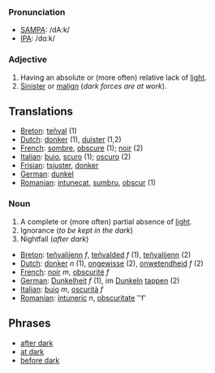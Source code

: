===Pronunciation===
*[[w:SAMPA|SAMPA]]: /dA:k/
*[[w:IPA|IPA]]: /dɑːk/
===Adjective===
#Having an absolute or (more often) relative lack of [[light]].
#[[Sinister]] or [[malign]] (''dark forces are at work'').

==Translations==
*[[Breton]]: [[teñval]] (1)
*[[Dutch]]: [[donker]] (1), [[duister]] (1,2)
*[[French]]: [[sombre]], [[obscure]] (1); [[noir]] (2)
*[[Italian]]: [[buio]], [[scuro]] (1); [[oscuro]] (2)
*[[Frisian]]: [[tsjuster]], [[donker]]
*[[German]]: [[dunkel]]
*[[Romanian]]: [[intunecat]], [[sumbru]], [[obscur]] (1)
===Noun===
#A complete or (more often) partial absence of [[light]].
#Ignorance (''to be kept in the dark'')
#Nightfall (''after dark'')

*[[Breton]]: [[teñvalijenn]] ''f'', [[teñvalded]] ''f'' (1), [[teñvalijenn]] (2)
*[[Dutch]]: [[donker]] ''n'' (1), [[ongewisse]] (2), [[onwetendheid]] ''f'' (2)
*[[French]]: [[noir]] ''m'', [[obscurité]] ''f''
*[[German]]: [[Dunkelheit]] ''f'' (1), im [[Dunkeln]] [[tappen]] (2)
*[[Italian]]: [[buio]] ''m'', [[oscurità]] ''f''
*[[Romanian]]: [[intuneric]] ''n'', [[obscuritate]] ''f'

== Phrases ==

*[[after dark]]
*[[at dark]]
*[[before dark]]